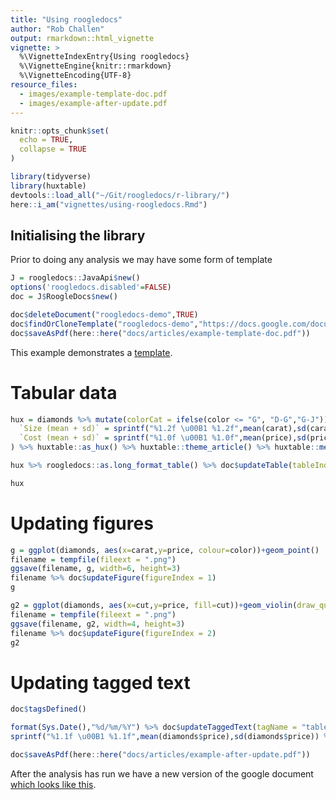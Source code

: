 ```yaml
---
title: "Using roogledocs"
author: "Rob Challen"
output: rmarkdown::html_vignette
vignette: >
  %\VignetteIndexEntry{Using roogledocs}
  %\VignetteEngine{knitr::rmarkdown}
  %\VignetteEncoding{UTF-8}
resource_files:
  - images/example-template-doc.pdf
  - images/example-after-update.pdf
---
```


```r
knitr::opts_chunk$set(
  echo = TRUE,
  collapse = TRUE
)

library(tidyverse)
library(huxtable)
devtools::load_all("~/Git/roogledocs/r-library/")
here::i_am("vignettes/using-roogledocs.Rmd")
```

## Initialising the library

Prior to doing any analysis we may have some form of template

```r
J = roogledocs::JavaApi$new()
options('roogledocs.disabled'=FALSE)
doc = J$RoogleDocs$new()
```
```r
doc$deleteDocument("roogledocs-demo",TRUE)
doc$findOrCloneTemplate("roogledocs-demo","https://docs.google.com/document/d/1R8SuJI5uJwoMGBHGMaCdRH6i9R39DPQdcAdAF4BWZ20/edit?usp=sharing")
doc$saveAsPdf(here::here("docs/articles/example-template-doc.pdf"))
```

This example demonstrates a [template](example-template-doc.pdf).

# Tabular data

```r
hux = diamonds %>% mutate(colorCat = ifelse(color <= "G", "D-G","G-J")) %>% group_by(cut,colorCat) %>% summarise(
  `Size (mean + sd)` = sprintf("%1.2f \u00B1 %1.2f",mean(carat),sd(carat)),
  `Cost (mean + sd)` = sprintf("%1.0f \u00B1 %1.0f",mean(price),sd(price))
) %>% huxtable::as_hux() %>% huxtable::theme_article() %>% huxtable::merge_repeated_rows()

hux %>% roogledocs::as.long_format_table() %>% doc$updateTable(tableIndex = 1,tableWidthInches = 4)

hux
```

# Updating figures

```r
g = ggplot(diamonds, aes(x=carat,y=price, colour=color))+geom_point()
filename = tempfile(fileext = ".png")
ggsave(filename, g, width=6, height=3)
filename %>% doc$updateFigure(figureIndex = 1)
g
```

```r
g2 = ggplot(diamonds, aes(x=cut,y=price, fill=cut))+geom_violin(draw_quantiles = c(0.95,0.5,0.05))+scale_fill_brewer()
filename = tempfile(fileext = ".png")
ggsave(filename, g2, width=4, height=3)
filename %>% doc$updateFigure(figureIndex = 2)
g2
```
# Updating tagged text

```r
doc$tagsDefined()
```

```r
format(Sys.Date(),"%d/%m/%Y") %>% doc$updateTaggedText(tagName = "table-1-update-date")
sprintf("%1.1f \u00B1 %1.1f",mean(diamonds$price),sd(diamonds$price)) %>% doc$updateTaggedText(tagName = "diamonds-mean-sd")
```
```r
doc$saveAsPdf(here::here("docs/articles/example-after-update.pdf"))
```

After the analysis has run we have a new version of the google document [which looks like this](example-after-update.pdf).
